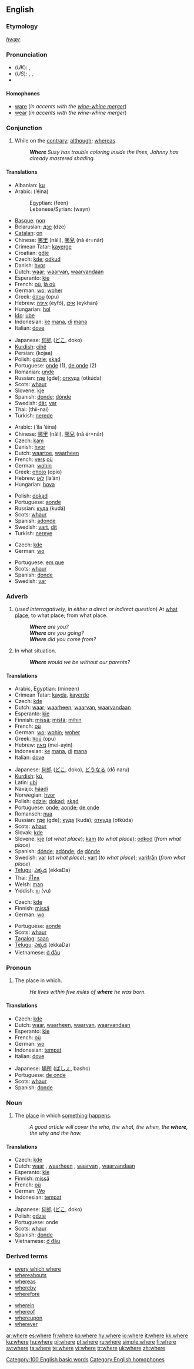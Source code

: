==English==

{{rank|never|shall|most|102|where|those|own|old}}

===Etymology===
{{OE.}} ''[[hwær]]''.

===Pronunciation===
*(''UK''): {{IPA|/wɛə/}}, {{SAMPA|/wE@/}}
*(''US''): {{enPR|wĕr}}, {{IPA|/wɛr/}}, {{SAMPA|/wEr/}}
* {{audio|en-us-where.ogg|Audio (US)}}

====Homophones====
*[[ware]] (''in accents with the [[wine-whine merger]]'')
*[[wear]] (''in accents with the wine-whine merger'')

===Conjunction===
{{en-conj}}

# While on the [[contrary]]; [[although]]; [[whereas]].
#:'''''Where''' Susy has trouble coloring inside the lines, Johnny has already mastered shading.''

====Translations====
{{trans-top|the place in/at which; the place from which}}
*Albanian: [[ku]]
*Arabic: {{ARchar|[[اين]]}} (’éina)
*:Egyptian: {{ARchar|[[فين]]}} (feen)
*:Lebanese/Syrian: {{ARchar|[[وين]]}} (wayn)
*[[Basque]]: [[non]]
*Belarusian: [[дзе]] (dze)
*[[Catalan]]: [[on]]
*Chinese: [[哪里]] (nǎli), [[哪兒]] (nǎ ér=nǎr)
*Crimean Tatar: [[kayerge]]
*Croatian: [[gdje]]
*Czech: [[kde]]; [[odkud]]
*Danish: [[hvor]]
*Dutch: [[waar]]; [[waarvan]], [[waarvandaan]]
*Esperanto: [[kie]]
*French: [[où]], [[là où]]
*German: [[wo]]; [[woher]]
*Greek: [[όπου]] (οpu)
*Hebrew: [[איפה]] (eyfó), [[איכן]] (eykhan)
*Hungarian: [[hol]]
*[[Ido]]: [[ube]]
*Indonesian: [[ke]] [[mana]], [[di]] [[mana]]
*Italian: [[dove]]
{{trans-mid}}
*Japanese: [[何処]] ([[どこ]], doko)
*[[Kurdish]]: [[cihê]]
*Persian: {{FAchar|[[کجا]]}} (kojaa)
*Polish: [[gdzie]]; [[skąd]]
*Portuguese: [[onde]] (1), [[de onde]] (2)
*Romanian: [[unde]]
*Russian: [[где]] (gde); [[откуда]] (otkúda)
*Scots: [[whaur]]
*Slovene: [[kje]]
*Spanish: [[donde]]; [[dónde]]
*Swedish: [[där]], [[var]]
*Thai: (thii-nai)
*Turkish: [[nerede]]
{{trans-bottom}}

{{trans-top|the place to which}}
*Arabic: {{ARchar|[[الى اين]]}} (’íla ’éina)
*Chinese: [[哪里]] (nǎli), [[哪兒]] (nǎ ér=nǎr)
*Czech: [[kam]]
*Danish: [[hvor]]
*Dutch: [[waartoe]], [[waarheen]]
*French: [[vers]] [[où]]
*German: [[wohin]]
*Greek: [[οποίο]] (opio)
*Hebrew: [[לאן]] (la’án)
*Hungarian: [[hova]]
{{trans-mid}}
*Polish: [[dokąd]]
*Portuguese: [[aonde]]
*Russian: [[куда]] (kudá)
*Scots: [[whaur]]
*Spanish: [[adonde]]
*Swedish: [[vart]], [[dit]]
*Turkish: [[nereye]]
{{trans-bottom}}

{{trans-top|the situation in which}}
*Czech: [[kde]]
*German: [[wo]]
{{trans-mid}}
*Portuguese: [[em que]]
*Scots: [[whaur]]
*Spanish: [[donde]]
*Swedish: [[var]]
{{trans-bottom}}

===Adverb===
{{en-adv|-}}

# (''used interrogatively, in either a direct or indirect question'') At [[what]] [[place]]; to what place; from what place.
#:'''''Where''' are you?''
#:'''''Where''' are you going?''
#:'''''Where''' did you come from?''
# In what situation.
#:'''''Where''' would we be without our parents?''

====Translations====
{{trans-top|at what place; to what place; from what place}}
*Arabic, Egyptian: {{ARchar|[[منين]]}} (mineen)
*Crimean Tatar: [[kayda]], [[kayerde]]
*Czech: [[kde]]
*Dutch: [[waar]]; [[waarheen]]; [[waarvan]], [[waarvandaan]]
*Esperanto: [[kie]]
*Finnish: [[missä]]; [[mistä]]; [[mihin]]
*French: [[où]]
*German: [[wo]]; [[wohin]]; [[woher]]
*Greek: [[πού]] (opu)
*Hebrew: [[מאין]] (mei-ayin)
*Indonesian: [[ke]] [[mana]], [[di]] [[mana]]
*Italian: [[dove#Italian|dove]]
{{trans-mid}}
*Japanese: [[何処]] ([[どこ]], doko), [[どうなる]] (dō naru)
*[[Kurdish]]: [[kû]], {{KUchar|[[کوێ]]}}
*Latin: [[ubi]]
*Navajo: [[háadi]]
*Norwegian: [[hvor]]
*Polish: [[gdzie]]; [[dokąd]]; [[skąd]]
*Portuguese: [[onde]]; [[aonde]]; [[de onde]]
*Romansch: [[nua]]
*Russian: [[где]] (gde); [[куда]] (kudá); [[откуда]] (otkúda)
*Scots: [[whaur]]
*Slovak: [[kde]]
*Slovene: [[kje]] (''at what place''); [[kam]] (''to what place''); [[odkod]] (''from what place'')
*Spanish: [[dónde]]; [[adónde]]; [[de]] [[dónde]]
*Swedish: [[var]] (''at what place''); [[vart]] (''to what place''); [[varifrån]] (''from what place'')
*[[Telugu]]: [[ఎక్కడ]] (ekkaDa)
*Thai: [[ที่ไหน]]
*Welsh: [[man]]
*Yiddish: [[וווּ]] (vu)
{{trans-bottom}}

{{trans-top|in what situation}}
*Czech: [[kde]]
*Finnish: [[missä]]
*German: [[wo]]
{{trans-mid}}
*Portuguese: [[aonde]]
*Scots: [[whaur]]
*[[Tagalog]]: [[saan]]
*[[Telugu]]: [[ఎక్కడ]] (ekkaDa)
*Vietnamese: [[ở đâu]]
{{trans-bottom}}

===Pronoun===
{{en-pron}}

# The place in which.
#:''He lives within five miles of '''where''' he was born.''

====Translations====
{{trans-top|the place in which}}
*Czech: [[kde]]
*Dutch: [[waar]], [[waarheen]], [[waarvan]], [[waarvandaan]]
*Esperanto: [[kie]]
*French: [[où]]
*German: [[wo]]
*Indonesian: [[tempat]]
*Italian: [[dove#Italian|dove]]
{{trans-mid}}
*Japanese: [[場所]] ([[ばしょ]], basho)
*Portuguese: [[de onde]]
*Scots: [[whaur]]
*Spanish: [[donde]]
{{trans-bottom}}

===Noun===
{{en-noun|-}}

# The [[place]] in which [[something]] [[happens]].
#:''A good article will cover the who, the what, the when, the '''where''', the why and the how.''

====Translations====
{{trans-top|the place in which something happens}}
*Czech: [[kde]]
*Dutch: [[waar]] {{n}}, [[waarheen]] {{n}}, [[waarvan]] {{n}}, [[waarvandaan]] {{n}}
*Esperanto: [[kie]]
*Finnish: [[missä]]
*French: [[où]] {{m}}
*German: [[Wo]] {{n}}
*Indonesian: [[tempat]]
{{trans-mid}}
*Japanese: [[何処]] ([[どこ]], doko)
*Polish: [[gdzie]]
*Portuguese: onde
*Scots: [[whaur]]
*Spanish: [[donde]] {{m}}
*Vietnamese: [[ở đâu]]
{{trans-bottom}}

===Derived terms===
{{rel-top|terms derived from where}}
*[[every which where]]
*[[whereabouts]]
*[[whereas]]
*[[whereby]]
*[[wherefore]]
{{rel-mid}}
*[[wherein]]
*[[whereof]]
*[[whereupon]]
*[[wherever]]
{{rel-bottom}}

[[Category:100 English basic words]]
[[Category:English homophones]]

[[ar:where]]
[[es:where]]
[[fr:where]]
[[ko:where]]
[[hy:where]]
[[io:where]]
[[it:where]]
[[kk:where]]
[[ku:where]]
[[hu:where]]
[[pl:where]]
[[pt:where]]
[[ru:where]]
[[simple:where]]
[[fi:where]]
[[sv:where]]
[[ta:where]]
[[te:where]]
[[vi:where]]
[[tr:where]]
[[uk:where]]
[[zh:where]]